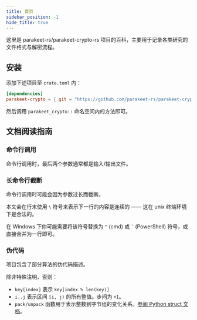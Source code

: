 ```yaml
---
title: 首页
sidebar_position: -1
hide_title: true
---
```



这里是 <GitHub>parakeet-rs/parakeet-crypto-rs</GitHub>
项目的百科，主要用于记录各类研究的文件格式与解密流程。

## 安装

添加下述项目至 `crate.toml` 内：

```toml
[dependencies]
parakeet-crypto = { git = "https://github.com/parakeet-rs/parakeet-crypto-rs" }
```

然后调用 `parakeet_crypto::` 命名空间内的方法即可。

## 文档阅读指南

### 命令行调用

命令行调用时，最后两个参数通常都是输入/输出文件。

### 长命令行截断

命令行调用时可能会因为参数过长而截断。

本文会在行末使用 `\` 符号来表示下一行的内容是连续的 —— 这在 unix 终端环境下是合法的。

在 Windows 下你可能需要将该符号替换为 `^` (cmd) 或 <code>`</code> (PowerShell) 符号，或直接合并为一行即可。

### 伪代码

项目包含了部分算法的伪代码描述。

除非特殊注明，否则：

- `key[index]` 表示 `key[index % len(key)]`
- `i..j` 表示区间 `[i, j)` 的所有整值。步间为 `+1`。
- `pack/unpack` 函数用于表示整数到字节组的变化关系。[参阅 Python struct 文档][py_struct]。

[py_struct]: https://docs.python.org/3/library/struct.html
